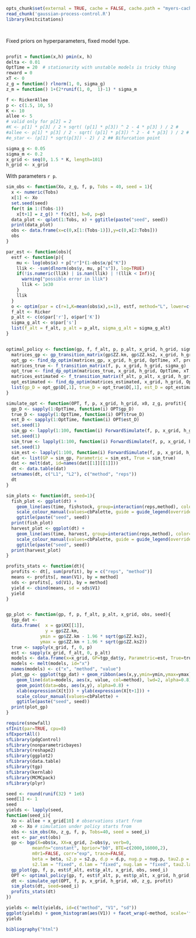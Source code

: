 ```r
opts_chunk$set(external = TRUE, cache = FALSE, cache.path = "myers-cache/", warning=FALSE)
read_chunk('gaussian-process-control.R')
library(knitcitations)
```


```r
```
```r
```


Fixed priors on hyperparameters, fixed model type.

```r
```

```r
profit = function(x,h) pmin(x, h)
delta <- 0.01
OptTime = 20  # stationarity with unstable models is tricky thing
reward = 0
xT <- 0
z_g = function() rlnorm(1, 0, sigma_g)
z_m = function() 1+(2*runif(1, 0,  1)-1) * sigma_m
```


```r
f <- RickerAllee
p <- c(1.5, 10, 5) 
K <- 10
allee <- 5
# valid only for p[2] = 2
#K <- p[1] * p[3] / 2 + sqrt( (p[1] * p[3]) ^ 2 - 4 * p[3] ) / 2 #
#allee <- p[1] * p[3] / 2 - sqrt( (p[1] * p[3]) ^ 2 - 4 * p[3] ) / 2 # allee threshold
#e_star <- (p[1] * sqrt(p[3]) - 2) / 2 ## Bifurcation point 
```


```r
sigma_g <- 0.05
sigma_m <- 0.2
x_grid <- seq(0, 1.5 * K, length=101)
h_grid <- x_grid
```

With parameters `r p`. 

```r

sim_obs <- function(Xo, z_g, f, p, Tobs = 40, seed = 1){
  x <- numeric(Tobs)
  x[1] <- Xo
  set.seed(seed)
  for(t in 1:(Tobs-1))
    x[t+1] = z_g() * f(x[t], h=0, p=p)
  data_plot <- qplot(1:Tobs, x) + ggtitle(paste("seed", seed))
  print(data_plot)
  obs <- data.frame(x=c(0,x[1:(Tobs-1)]),y=c(0,x[2:Tobs]))
  obs
}

par_est <- function(obs){
  estf <- function(p){
    mu <- log(obs$x) + p["r"]*(1-obs$x/p["K"])
    llik <- -sum(dlnorm(obs$y, mu, p["s"]), log=TRUE)
    if(!is.numeric(llik) | is.nan(llik) | !(llik < Inf)){
      warning("possible error in llik")
      llik <- 1e30
    }
    llik
  }
  o <- optim(par = c(r=1,K=mean(obs$x),s=1), estf, method="L", lower=c(1e-3,1e-3,1e-3))
  f_alt <- Ricker
  p_alt <- c(o$par['r'], o$par['K'])
  sigma_g_alt <- o$par['s']
  list(f_alt = f_alt, p_alt = p_alt, sigma_g_alt = sigma_g_alt)
}


optimal_policy <- function(gp, f, f_alt, p, p_alt, x_grid, h_grid, sigma_g, sigma_g_alt, delta, xT, profit, reward, OptTime){
  matrices_gp <- gp_transition_matrix(gp$ZZ.km, gp$ZZ.ks2, x_grid, h_grid)
  opt_gp <- find_dp_optim(matrices_gp, x_grid, h_grid, OptTime, xT, profit, delta, reward=reward)
  matrices_true <- f_transition_matrix(f, p, x_grid, h_grid, sigma_g)
  opt_true <- find_dp_optim(matrices_true, x_grid, h_grid, OptTime, xT, profit, delta=delta, reward = reward)
  matrices_estimated <- f_transition_matrix(f_alt, p_alt, x_grid, h_grid, sigma_g_alt)
  opt_estimated <- find_dp_optim(matrices_estimated, x_grid, h_grid, OptTime, xT, profit, delta=delta, reward = reward)
  list(gp_D = opt_gp$D[,1], true_D = opt_true$D[,1], est_D = opt_estimated$D[,1])
}

simulate_opt <- function(OPT, f, p, x_grid, h_grid, x0, z_g, profit){
  gp_D <- sapply(1:OptTime, function(i) OPT$gp_D)
  true_D <- sapply(1:OptTime, function(i) OPT$true_D)
  est_D <- sapply(1:OptTime, function(i) OPT$est_D)
  set.seed(1)
  sim_gp <- lapply(1:100, function(i) ForwardSimulate(f, p, x_grid, h_grid, x0, gp_D, z_g, profit=profit))
  set.seed(1)
  sim_true <- lapply(1:100, function(i) ForwardSimulate(f, p, x_grid, h_grid, x0, true_D, z_g, profit=profit))
  set.seed(1)
  sim_est <- lapply(1:100, function(i) ForwardSimulate(f, p, x_grid, h_grid, x0, est_D, z_g, profit=profit))
  dat <- list(GP = sim_gp, Parametric = sim_est, True = sim_true)
  dat <- melt(dat, id=names(dat[[1]][[1]]))
  dt <- data.table(dat)
  setnames(dt, c("L1", "L2"), c("method", "reps")) 
  dt
}

sim_plots <- function(dt, seed=1){
  fish_plot <- ggplot(dt) + 
    geom_line(aes(time, fishstock, group=interaction(reps,method), color=method), alpha=.1) +
    scale_colour_manual(values=cbPalette, guide = guide_legend(override.aes = list(alpha = 1)))+
    ggtitle(paste("seed", seed))
  print(fish_plot)
  harvest_plot <- ggplot(dt) +
    geom_line(aes(time, harvest, group=interaction(reps,method), color=method), alpha=.1) +
    scale_colour_manual(values=cbPalette, guide = guide_legend(override.aes = list(alpha = 1))) +
    ggtitle(paste("seed", seed))
  print(harvest_plot)
}

profits_stats <- function(dt){
  profits <- dt[, sum(profit), by = c("reps", "method")]
  means <- profits[, mean(V1), by = method]
  sds <- profits[, sd(V1), by = method]
  yield <- cbind(means, sd = sds$V1)
  yield
}


gp_plot <- function(gp, f, p, f_alt, p_alt, x_grid, obs, seed){
  tgp_dat <- 
  data.frame(  x = gp$XX[[1]], 
               y = gp$ZZ.km, 
             ymin = gp$ZZ.km - 1.96 * sqrt(gp$ZZ.ks2), 
             ymax = gp$ZZ.km + 1.96 * sqrt(gp$ZZ.ks2))
  true <- sapply(x_grid, f, 0, p)
  est <- sapply(x_grid, f_alt, 0, p_alt)
  models <- data.frame(x=x_grid, GP=tgp_dat$y, Parametric=est, True=true)
  models <- melt(models, id="x")
  names(models) <- c("x", "method", "value")
  plot_gp <- ggplot(tgp_dat) + geom_ribbon(aes(x,y,ymin=ymin,ymax=ymax), fill="gray80") +
    geom_line(data=models, aes(x, value, col=method), lwd=2, alpha=0.8) + 
    geom_point(data=obs, aes(x,y), alpha=0.8) + 
    xlab(expression(X[t])) + ylab(expression(X[t+1])) +
    scale_colour_manual(values=cbPalette) +
    ggtitle(paste("seed", seed))
  print(plot_gp)
}

```





```r
require(snowfall)
sfInit(par=TRUE, cpu=8)
sfExportAll()
sfLibrary(pdgControl)
sfLibrary(nonparametricbayes)
sfLibrary(reshape2)
sfLibrary(ggplot2)
sfLibrary(data.table)
sfLibrary(tgp)
sfLibrary(kernlab)
sfLibrary(MCMCpack)
sfLibrary(plyr)
```


```r
seed <- round(runif(32) * 1e6)
seed[1] <- 1
seed
yields <- lapply(seed, 
function(seed_i){
  Xo <- allee + x_grid[10] # observations start from
  x0 <- Xo # simulation under policy starts from
  obs <- sim_obs(Xo, z_g, f, p, Tobs=40, seed = seed_i)
  est <- par_est(obs)
  gp <- bgp(X=obs$x, XX=x_grid, Z=obs$y, verb=0,
          meanfn="constant", bprior="b0", BTE=c(2000,16000,2),
          m0r1=FALSE, corr="exp", trace=FALSE, 
          beta = beta, s2.p = s2.p, d.p = d.p, nug.p = nug.p, tau2.p = tau2.p,
          s2.lam = "fixed", d.lam = "fixed", nug.lam = "fixed", tau2.lam = "fixed")      
  gp_plot(gp, f, p, est$f_alt, est$p_alt, x_grid, obs, seed_i)
  OPT <- optimal_policy(gp, f, est$f_alt, p, est$p_alt, x_grid, h_grid, sigma_g, est$sigma_g_alt, delta, xT, profit, reward, OptTime)
  dt <- simulate_opt(OPT, f, p, x_grid, h_grid, x0, z_g, profit)
  sim_plots(dt, seed=seed_i)
  profits_stats(dt)
})
```

```r
yields <- melt(yields, id=c("method", "V1", "sd"))
ggplot(yields) + geom_histogram(aes(V1)) + facet_wrap(~method, scale='free')
yields
````



```r
bibliography("html")
```
